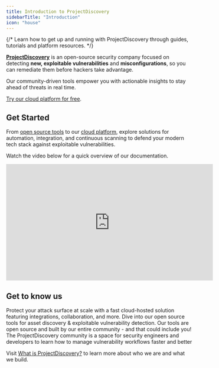 ```yaml
---
title: Introduction to ProjectDiscovery
sidebarTitle: "Introduction"
icon: "house"
---
```


{/* Learn how to get up and running with ProjectDiscovery through guides, tutorials and platform resources. */}

**[ProjectDiscovery](https://projectdiscovery.io/)** is an open-source security company focused on detecting **new, exploitable vulnerabilities** and **misconfigurations**, so you can remediate them before hackers take advantage.

Our community-driven tools empower you with actionable insights to stay ahead of threats in real time.

<Tip>[Try our cloud platform for free](https://cloud.projectdiscovery.io/).</Tip>

## Get Started
From [open source tools](/tools/index) to our [cloud platform](/cloud/introduction), explore solutions for automation, integration, and continuous scanning to defend your modern tech stack against exploitable vulnerabilities.

Watch the video below for a quick overview of our documentation.

<iframe
    width="560"
    height="315"
    src="https://www.youtube.com/embed/9Z-_DTfipZs"
    title="YouTube video player"
    frameborder="0"
    allow="accelerometer; autoplay; clipboard-write; encrypted-media; gyroscope; picture-in-picture"
    allowfullscreen
    aria-label="High-level overview of ProjectDiscovery Docs"
></iframe>


## Get to know us

<CardGroup cols={2}>
  <Card
    title="Cloud Platform"
    icon="cloud"
    iconType="solid"
   href="/cloud/introduction"
  >
    Protect your attack surface at scale with a fast cloud-hosted solution featuring integrations, collaboration, and more. 
  </Card>
  <Card
    title="Open Source Tools"
    icon="toolbox"
    iconType="solid"
    href="/tools"
  >
    Dive into our open source tools for asset discovery & exploitable vulnerability detection.
  </Card>
  <Card
    title="Contributing"
    icon="github"
    iconType="solid"
    href="https://github.com/projectdiscovery"
  >
    Our tools are open source and built by our entire community - and that could include you!
  </Card>
  <Card
    title="Join the Community"
    icon="discord"
    iconType="solid"
    href="https://discord.gg/projectdiscovery"
  >
    The ProjectDiscovery community is a space for security engineers and developers to learn how to manage vulnerability workflows faster and better
  </Card>
</CardGroup>

<Note>Visit [What is ProjectDiscovery?](/overview) to learn more about who we are and what we build.</Note>
